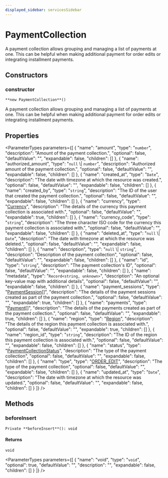 ```yaml
---
displayed_sidebar: servicesSidebar
---
```



# PaymentCollection

A payment collection allows grouping and managing a list of payments at one. This can be helpful when making additional payment for order edits or integrating installment payments.

## Constructors

### constructor

`**new PaymentCollection**()`

A payment collection allows grouping and managing a list of payments at one. This can be helpful when making additional payment for order edits or integrating installment payments.

## Properties

<ParameterTypes parameters={[
  {
    "name": "amount",
    "type": "`number`",
    "description": "Amount of the payment collection.",
    "optional": false,
    "defaultValue": "",
    "expandable": false,
    "children": []
  },
  {
    "name": "authorized_amount",
    "type": "`null` \\| `number`",
    "description": "Authorized amount of the payment collection.",
    "optional": false,
    "defaultValue": "",
    "expandable": false,
    "children": []
  },
  {
    "name": "created_at",
    "type": "`Date`",
    "description": "The date with timezone at which the resource was created.",
    "optional": false,
    "defaultValue": "",
    "expandable": false,
    "children": []
  },
  {
    "name": "created_by",
    "type": "`string`",
    "description": "The ID of the user that created the payment collection.",
    "optional": false,
    "defaultValue": "",
    "expandable": false,
    "children": []
  },
  {
    "name": "currency",
    "type": "[Currency](Currency.mdx)",
    "description": "The details of the currency this payment collection is associated with.",
    "optional": false,
    "defaultValue": "",
    "expandable": true,
    "children": []
  },
  {
    "name": "currency_code",
    "type": "`string`",
    "description": "The three character ISO code for the currency this payment collection is associated with.",
    "optional": false,
    "defaultValue": "",
    "expandable": false,
    "children": []
  },
  {
    "name": "deleted_at",
    "type": "`null` \\| `Date`",
    "description": "The date with timezone at which the resource was deleted.",
    "optional": false,
    "defaultValue": "",
    "expandable": false,
    "children": []
  },
  {
    "name": "description",
    "type": "`null` \\| `string`",
    "description": "Description of the payment collection",
    "optional": false,
    "defaultValue": "",
    "expandable": false,
    "children": []
  },
  {
    "name": "id",
    "type": "`string`",
    "description": "The payment collection's ID",
    "optional": false,
    "defaultValue": "",
    "expandable": false,
    "children": []
  },
  {
    "name": "metadata",
    "type": "`Record<string, unknown>`",
    "description": "An optional key-value map with additional details",
    "optional": false,
    "defaultValue": "",
    "expandable": false,
    "children": []
  },
  {
    "name": "payment_sessions",
    "type": "[PaymentSession](PaymentSession.mdx)[]",
    "description": "The details of the payment sessions created as part of the payment collection.",
    "optional": false,
    "defaultValue": "",
    "expandable": true,
    "children": []
  },
  {
    "name": "payments",
    "type": "[Payment](Payment.mdx)[]",
    "description": "The details of the payments created as part of the payment collection.",
    "optional": false,
    "defaultValue": "",
    "expandable": true,
    "children": []
  },
  {
    "name": "region",
    "type": "[Region](Region.mdx)",
    "description": "The details of the region this payment collection is associated with.",
    "optional": false,
    "defaultValue": "",
    "expandable": true,
    "children": []
  },
  {
    "name": "region_id",
    "type": "`string`",
    "description": "The ID of the region this payment collection is associated with.",
    "optional": false,
    "defaultValue": "",
    "expandable": false,
    "children": []
  },
  {
    "name": "status",
    "type": "[PaymentCollectionStatus](../enums/PaymentCollectionStatus.mdx)",
    "description": "The type of the payment collection",
    "optional": false,
    "defaultValue": "",
    "expandable": false,
    "children": []
  },
  {
    "name": "type",
    "type": "[ORDER_EDIT](../index.md#order_edit)",
    "description": "The type of the payment collection",
    "optional": false,
    "defaultValue": "",
    "expandable": false,
    "children": []
  },
  {
    "name": "updated_at",
    "type": "`Date`",
    "description": "The date with timezone at which the resource was updated.",
    "optional": false,
    "defaultValue": "",
    "expandable": false,
    "children": []
  }
]} />

## Methods

### beforeInsert

`Private **beforeInsert**(): void`

#### Returns

`void`

<ParameterTypes parameters={[
  {
    "name": "void",
    "type": "`void`",
    "optional": true,
    "defaultValue": "",
    "description": "",
    "expandable": false,
    "children": []
  }
]} />
